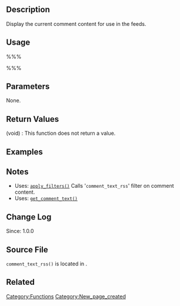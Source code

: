 {{Languages|
{{en|Function Reference/comment_text_rss}}
{{ja|テンプレートタグ/comment_text_rss}}
}}

== Description ==
Display the current comment content for use in the feeds. 

== Usage ==
%%%<?php comment_text_rss() ?>%%%

== Parameters ==
None.

== Return Values ==
; (void) : This function does not return a value.

== Examples ==
<!-- Need creative examples. Feel free to link to external examples. -->

== Notes ==
* Uses: [[Function_Reference/apply_filters|<tt>apply_filters()</tt>]] Calls '<tt>comment_text_rss</tt>' filter on comment content.
* Uses: [[Function_Reference/get_comment_text|<tt>get_comment_text()</tt>]]

== Change Log ==
Since: 1.0.0

== Source File ==

<tt>comment_text_rss()</tt> is located in {{Trac|wp-includes/feed.php}}.

== Related ==
<!--
    To Do:
    Need to find related functions.
    Need to create groups of functions and create templates to add them to a page quickly.
    Some functions may be related to many groups of functions.
-->

{{Tag Comments Tags}}
{{Tag Footer}}

[[Category:Functions]]
[[Category:New_page_created]]